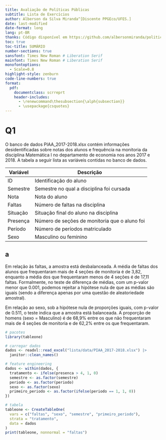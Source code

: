 ```yaml
---
title: Avaliação de Políticas Públicas
subtitle: Lista de Exercícios
author: Alberson da Silva Miranda^[Discente PPGEco/UFES.]
date: last-modified
date-format: long
lang: pt-BR
thanks: Código disponível em https://github.com/albersonmiranda/politicas_publicas.
toc: true
toc-title: SUMÁRIO
number-sections: true
sansfont: Times New Roman # Liberation Serif
mainfont: Times New Roman # Liberation Serif
monofontoptions:
  - Scale=0.8
highlight-style: zenburn
code-line-numbers: true
format:
  pdf:
    documentclass: scrreprt
    header-includes: 
      - \renewcommand\thesubsection{\alph{subsection}}
      - \usepackage{csquotes}
---
```


# Q1

O banco de dados PIAA_2017-2018.xlsx contém informações desidentificadas sobre notas dos alunos e frequência na monitoria da disciplina Matemática I no departamento de economia nos anos 2017 e 2018. A tabela a seguir lista as variáveis contidas no banco de dados.

| Variável | Descrição |
|----------|-----------|
| ID       | Identificação do aluno |
| Semestre | Semestre no qual a disciplina foi cursada |
| Nota     | Nota do aluno |
| Faltas   | Número de faltas na disciplina |
| Situação | Situação final do aluno na disciplina |
| Presença | Número de seções de monitoria que o aluno foi |
| Período  | Número de períodos matriculado |
| Sexo     | Masculino ou feminino |

## a

\begin{displayquote}
Usando o pacote “TableOne” do R, faça um teste de balanceamento da amostra de acordo com uma variável que indica se o aluno foi a mais do que 4 seções de monitoria (tratamento). Faça esse teste sobre as seguintes variáveis: Faltas, Sexo Masculino, variáveis dummies para os semestres e variável dummy para alunos do primeiro período. O que você conclui sobre o balanceamento dos alunos entre tratados e não tratados?
\end{displayquote}

Em relação às faltas, a amostra está desbalanceada. A média de faltas dos alunos que frequentaram mais de 4 seções de monitoria é de 3,82, enquanto a média dos que frequentaram menos de 4 seções é de 17,11 faltas. Formalmente, no teste de diferença de médias, com um p-valor menor que 0.001, podemos rejeitar a hipótese nula de que as médias são iguais (sendo a diferença apenas por uma questão de aleatoriedade amostral).

Em relação ao sexo, sob a hipótese nula de proporções iguais, com p-valor de 0.511, o teste indica que a amostra está balanceada. A proporção de homens (sexo = Masculino) é de 68,9% entre os que não frequentaram mais de 4 seções de monitoria e de 62,2% entre os que frequentaram.



```r
# pacotes
library(tableone)

# carregar dados
dados <- readxl::read_excel("lista/data/PIAA_2017-2018.xlsx") |>
  janitor::clean_names()

# feature engineering
dados <- within(dados, {
  tratamento <- ifelse(presenca > 4, 1, 0)
  semestre <- as.factor(semestre)
  periodo <- as.factor(periodo)
  sexo <- as.factor(sexo)
  primeiro_periodo <- as.factor(ifelse(periodo == 1, 1, 0))
})

# tabela
tableone <- CreateTableOne(
  vars = c("faltas", "sexo", "semestre", "primeiro_periodo"),
  strata = "tratamento",
  data = dados
)
print(tableone, nonnormal = "faltas")
```